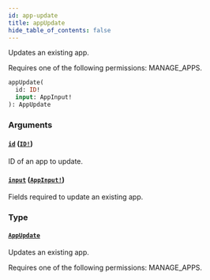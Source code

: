 ```yaml
---
id: app-update
title: appUpdate
hide_table_of_contents: false
---
```


Updates an existing app.

Requires one of the following permissions: MANAGE_APPS.

```graphql
appUpdate(
  id: ID!
  input: AppInput!
): AppUpdate
```

### Arguments

#### [`id`](#) ([`ID!`](../../../developer/api-reference/scalars/id))

ID of an app to update.

#### [`input`](#) ([`AppInput!`](../../../developer/api-reference/inputs/app-input))

Fields required to update an existing app.

### Type

#### [`AppUpdate`](../../../developer/api-reference/objects/app-update)

Updates an existing app.

Requires one of the following permissions: MANAGE_APPS.
